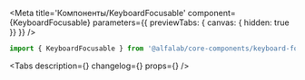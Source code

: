 


<Meta
    title='Компоненты/KeyboardFocusable'
    component={KeyboardFocusable}
    parameters={{ previewTabs: { canvas: { hidden: true }} }}
/>


<!-- Docs -->

<ComponentHeader
    name='KeyboardFocusable'
    version={version}
    package='@alfalab/core-components/keyboard-focusable'
    stage={3}
/>

```jsx
import { KeyboardFocusable } from '@alfalab/core-components/keyboard-focusable';
```

<Tabs
    description={<Description />}
    changelog={<Changelog />}
    props={<Props of={KeyboardFocusable} />}
/>

